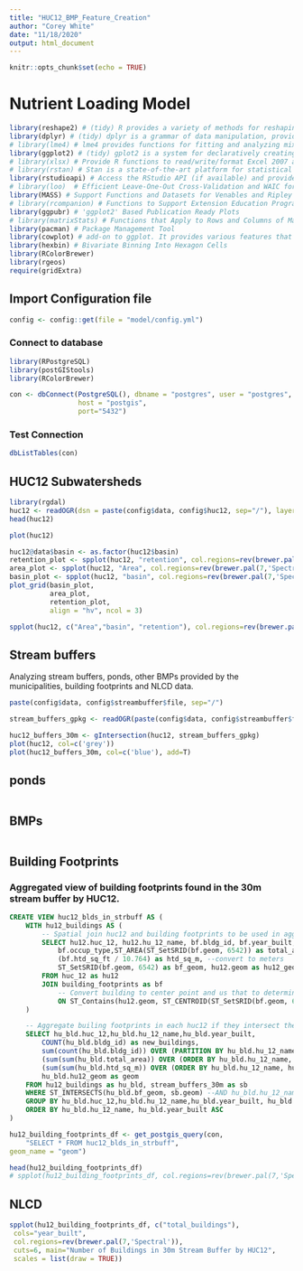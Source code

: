 ```yaml
---
title: "HUC12_BMP_Feature_Creation"
author: "Corey White"
date: "11/18/2020"
output: html_document
---
```


```r
knitr::opts_chunk$set(echo = TRUE)
```
# Nutrient Loading Model

```r
library(reshape2) # (tidy) R provides a variety of methods for reshaping data prior to analysis.
library(dplyr) # (tidy) dplyr is a grammar of data manipulation, providing a consistent set of verbs that help you solve the most common data manipulation challenges:
# library(lme4) # lme4 provides functions for fitting and analyzing mixed models: linear (lmer), generalized linear(glmer) and nonlinear (nlmer.)
library(ggplot2) # (tidy) gplot2 is a system for declaratively creating graphics
# library(xlsx) # Provide R functions to read/write/format Excel 2007 and Excel 97/2000/XP/2003 file formats.
# library(rstan) # Stan is a state-of-the-art platform for statistical modeling and high-performance statistical computation. 
library(rstudioapi) # Access the RStudio API (if available) and provide informative error messages when it's not.
# library(loo)  # Efficient Leave-One-Out Cross-Validation and WAIC for Bayesian Models
library(MASS) # Support Functions and Datasets for Venables and Ripley's MASS
# library(rcompanion) # Functions to Support Extension Education Program Evaluation
library(ggpubr) # 'ggplot2' Based Publication Ready Plots
# library(matrixStats) # Functions that Apply to Rows and Columns of Matrices (and to Vectors)
library(pacman) # Package Management Tool
library(cowplot) # add-on to ggplot. It provides various features that help with creating publication-quality figures, such as a set of themes, functions to align plots and arrange them into complex compound figures, and functions that make it easy to annotate plots and or mix plots with images.
library(hexbin) # Bivariate Binning Into Hexagon Cells
library(RColorBrewer)
library(rgeos)
require(gridExtra)

```

## Import Configuration file
```r
config <- config::get(file = "model/config.yml")
```

### Connect to database
```r
library(RPostgreSQL)
library(postGIStools)
library(RColorBrewer)

con <- dbConnect(PostgreSQL(), dbname = "postgres", user = "postgres",
                 host = "postgis",
                 port="5432")
```
### Test Connection
```r
dbListTables(con) 
```

## HUC12 Subwatersheds

```r
library(rgdal)
huc12 <- readOGR(dsn = paste(config$data, config$huc12, sep="/"), layer = config$huc12, stringsAsFactors = F)
head(huc12)
```
```r
plot(huc12)
```


```r
huc12@data$basin <- as.factor(huc12$basin)                              # Convert character vector to factor
retention_plot <- spplot(huc12, "retention", col.regions=rev(brewer.pal(7,'Spectral')), cuts=6, main="HUC12 Retention")
area_plot <- spplot(huc12, "Area", col.regions=rev(brewer.pal(7,'Spectral')), cuts=6, main="HUC12 Area")
basin_plot <- spplot(huc12, "basin", col.regions=rev(brewer.pal(7,'Spectral')), cuts=6, main="HUC12 Basin Membership")
plot_grid(basin_plot,
          area_plot,
          retention_plot, 
          align = "hv", ncol = 3)
```


```r
spplot(huc12, c("Area","basin", "retention"), col.regions=rev(brewer.pal(7,'Spectral')), cuts=6, main="HUC12 by Basin", scales = list(draw = TRUE))
```


## Stream buffers

Analyzing stream buffers, ponds, other BMPs provided by the municipalities, building footprints and NLCD data.

```r
paste(config$data, config$streambuffer$file, sep="/")

stream_buffers_gpkg <- readOGR(paste(config$data, config$streambuffer$file, sep="/"), stringsAsFactors = F)

```

```r
huc12_buffers_30m <- gIntersection(huc12, stream_buffers_gpkg)
plot(huc12, col=c('grey'))
plot(huc12_buffers_30m, col=c('blue'), add=T)

```

## ponds

```r

```

## BMPs

```r

```

## Building Footprints

### Aggregated view of building footprints found in the 30m stream buffer by HUC12.

```sql

CREATE VIEW huc12_blds_in_strbuff AS (
    WITH hu12_buildings AS (
        -- Spatial join huc12 and building footprints to be used in aggregation query
        SELECT hu12.huc_12, hu12.hu_12_name, bf.bldg_id, bf.year_built,
            bf.occup_type,ST_AREA(ST_SetSRID(bf.geom, 6542)) as total_area,
            (bf.htd_sq_ft / 10.764) as htd_sq_m, --convert to meters
            ST_SetSRID(bf.geom, 6542) as bf_geom, hu12.geom as hu12_geom
        FROM huc_12 as hu12
        JOIN building_footprints as bf
            -- Convert building to center point and us that to determine which subwatershed a building is in.
            ON ST_Contains(hu12.geom, ST_CENTROID(ST_SetSRID(bf.geom, 6542)))
    )

    -- Aggregate builing footprints in each huc12 if they intersect the stream buffer.
    SELECT hu_bld.huc_12,hu_bld.hu_12_name,hu_bld.year_built,
        COUNT(hu_bld.bldg_id) as new_buildings,
        sum(count(hu_bld.bldg_id)) OVER (PARTITION BY hu_bld.hu_12_name ORDER BY hu_bld.hu_12_name, hu_bld.year_built asc rows between unbounded preceding and current row) AS total_buildings,
        (sum(sum(hu_bld.total_area)) OVER (ORDER BY hu_bld.hu_12_name, hu_bld.year_built)/ 1e6) as total_building_sq_km,
        (sum(sum(hu_bld.htd_sq_m)) OVER (ORDER BY hu_bld.hu_12_name, hu_bld.year_built) / 1e6) as total_heated_sq_km,
        hu_bld.hu12_geom as geom
    FROM hu12_buildings as hu_bld, stream_buffers_30m as sb
    WHERE ST_INTERSECTS(hu_bld.bf_geom, sb.geom) --AND hu_bld.hu_12_name = 'Crooked Creek-Eno River'
    GROUP BY hu_bld.huc_12,hu_bld.hu_12_name,hu_bld.year_built, hu_bld.hu12_geom
    ORDER BY hu_bld.hu_12_name, hu_bld.year_built ASC																					
)


```

```r

hu12_building_footprints_df <- get_postgis_query(con, 
    "SELECT * FROM huc12_blds_in_strbuff",
geom_name = "geom")

head(hu12_building_footprints_df)
# spplot(hu12_building_footprints_df, col.regions=rev(brewer.pal(7,'Spectral')), cuts=6, main="HUC12 Buildings in 30m Stream Buffer", scales = list(draw = TRUE))

```

## NLCD

```r
spplot(hu12_building_footprints_df, c("total_buildings"),
 cols="year_built",
 col.regions=rev(brewer.pal(7,'Spectral')),
 cuts=6, main="Number of Buildings in 30m Stream Buffer by HUC12",
 scales = list(draw = TRUE))

```